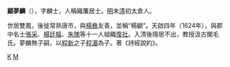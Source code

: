 '''顧夢麟'''（{{bd|1585年||1653年||CatIdx=G顧}}），字麟士，人稱織簾居士。[[明|明]]末[[清|清]]初太倉人。

世居雙鳳，後徙常熟唐市，與[[楊彝|楊彝]]友善，並稱“楊顧”。天啟四年（1624年），與郡中名士[[張采|張采]]、[[楊廷樞|楊廷樞]]、[[朱隗|朱隗]]等十一人組織[[復社|復社]]。入清後隱居不出，教授汲古閣毛氏。夢麟無子嗣，以[[程新|程新]]之子[[程湄|程湄]]為子。著《詩經說約》。

[[Category:明朝隱士|K]]
[[Category:顧姓|M]]
